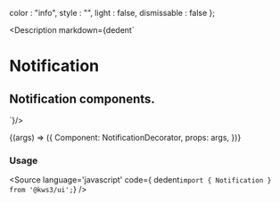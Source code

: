 
  color : "info",
  style : "",
  light : false,
  dismissable : false
};

<Meta
  title="Helpers/Notification"
  component={Notification}
  args={args}
/>

<Description markdown={dedent`
# Notification
## Notification components.
`}/>

<Canvas>
  <Story
  name="Notification"
  args={args}
  >
  {(args) => ({
    Component: NotificationDecorator,
    props: args,
  })}
  </Story>
</Canvas>

<ArgsTable story="Notification" />

### Usage
<Source
  language='javascript'
  code={ dedent`import { Notification } from '@kws3/ui';`}
/>